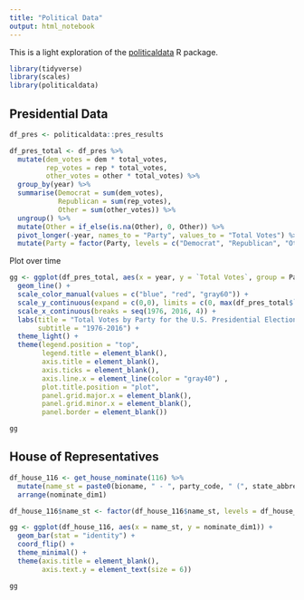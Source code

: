 ```yaml
---
title: "Political Data"
output: html_notebook
---
```


This is a light exploration of the [politicaldata](https://cran.r-project.org/web/packages/politicaldata/index.html) R package. 

```r

library(tidyverse)
library(scales)
library(politicaldata)

```

## Presidential Data

```r

df_pres <- politicaldata::pres_results 

df_pres_total <- df_pres %>% 
  mutate(dem_votes = dem * total_votes,
         rep_votes = rep * total_votes,
         other_votes = other * total_votes) %>% 
  group_by(year) %>% 
  summarise(Democrat = sum(dem_votes),
            Republican = sum(rep_votes),
            Other = sum(other_votes)) %>% 
  ungroup() %>% 
  mutate(Other = if_else(is.na(Other), 0, Other)) %>% 
  pivot_longer(-year, names_to = "Party", values_to = "Total Votes") %>% 
  mutate(Party = factor(Party, levels = c("Democrat", "Republican", "Other")))

```

Plot over time

```r

gg <- ggplot(df_pres_total, aes(x = year, y = `Total Votes`, group = Party, color = Party)) +
  geom_line() +
  scale_color_manual(values = c("blue", "red", "gray60")) +
  scale_y_continuous(expand = c(0,0), limits = c(0, max(df_pres_total$`Total Votes`) * 1.05), label = comma) +
  scale_x_continuous(breaks = seq(1976, 2016, 4)) +
  labs(title = "Total Votes by Party for the U.S. Presidential Elections",
       subtitle = "1976-2016") +
  theme_light() +
  theme(legend.position = "top",
        legend.title = element_blank(),
        axis.title = element_blank(),
        axis.ticks = element_blank(),
        axis.line.x = element_line(color = "gray40") ,
        plot.title.position = "plot",
        panel.grid.major.x = element_blank(),
        panel.grid.minor.x = element_blank(),
        panel.border = element_blank())

gg

```


## House of Representatives

```r

df_house_116 <- get_house_nominate(116) %>% 
  mutate(name_st = paste0(bioname, " - ", party_code, " (", state_abbrev, ")")) %>% 
  arrange(nominate_dim1)

df_house_116$name_st <- factor(df_house_116$name_st, levels = df_house_116$name_st)

gg <- ggplot(df_house_116, aes(x = name_st, y = nominate_dim1)) +
  geom_bar(stat = "identity") +
  coord_flip() +
  theme_minimal() +
  theme(axis.title = element_blank(),
        axis.text.y = element_text(size = 6))

gg

```


